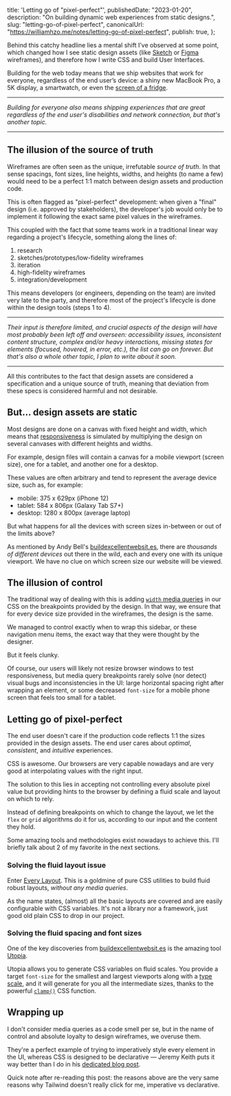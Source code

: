   title: 'Letting go of "pixel-perfect"',
  publishedDate: "2023-01-20",
  description: "On building dynamic web experiences from static designs.",
  slug: "letting-go-of-pixel-perfect",
  canonicalUrl: "https://williamhzo.me/notes/letting-go-of-pixel-perfect",
  publish: true,
};

Behind this catchy headline lies a mental shift I’ve observed at some point, which changed how I see static design assets (like [Sketch](oversights) or [Figma](https://www.figma.com/) wireframes), and therefore how I write CSS and build User Interfaces.

Building for the web today means that we ship websites that work for everyone, regardless of the end user’s device: a shiny new MacBook Pro, a 5K display, a smartwatch, or even the [screen of a fridge](https://www.samsung.com/us/explore/family-hub-refrigerator/overview/).

---

<em>
  Building for everyone also means shipping experiences that are great
  regardless of the end user's disabilities and network connection, but that's
  another topic.
</em>

---

## The illusion of the source of truth

Wireframes are often seen as the unique, irrefutable _source of truth_. In that sense spacings, font sizes, line heights, widths, and heights (to name a few) would need to be a perfect 1:1 match between design assets and production code.

This is often flagged as "pixel-perfect" development: when given a "final" design (i.e. approved by stakeholders), the developer's job would only be to implement it following the exact same pixel values in the wireframes.

This coupled with the fact that some teams work in a traditional linear way regarding a project's lifecycle, something along the lines of:

1. research
2. sketches/prototypes/low-fidelity wireframes
3. iteration
4. high-fidelity wireframes
5. integration/development

This means developers (or engineers, depending on the team) are invited very late to the party, and therefore most of the project's lifecycle is done within the design tools (steps 1 to 4).

---

<em>
  Their input is therefore limited, and crucial aspects of the design will have
  most probably been left off and overseen: accessibility issues, inconsistent
  content structure, complex and/or heavy interactions, missing states for
  elements (focused, hovered, in error, etc.), the list can go on forever. But
  that's also a whole other topic, I plan to write about it soon.
</em>

---

All this contributes to the fact that design assets are considered a specification and a unique source of truth, meaning that deviation from these specs is considered harmful and not desirable.

## But... design assets are static

Most designs are done on a canvas with fixed height and width, which means that [responsiveness](https://developer.mozilla.org/en-US/docs/Learn/CSS/CSS_layout/Responsive_Design) is simulated by multiplying the design on several canvases with different heights and widths.

For example, design files will contain a canvas for a mobile viewport (screen size), one for a tablet, and another one for a desktop.

These values are often arbitrary and tend to represent the average device size, such as, for example:

- mobile: 375 x 629px (iPhone 12)
- tablet: 584 x 806px (Galaxy Tab S7+)
- desktop: 1280 x 800px (average laptop)

But what happens for all the devices with screen sizes in-between or out of the limits above?

As mentioned by Andy Bell's [buildexcellentwebsit.es](https://buildexcellentwebsit.es/), there are _thousands of different devices_ out there in the wild, each and every one with its unique viewport. We have no clue on which screen size our website will be viewed.

## The illusion of control

The traditional way of dealing with this is adding [`width` media queries](https://developer.mozilla.org/en-US/docs/Web/CSS/@media/width) in our CSS on the breakpoints provided by the design. In that way, we ensure that for every device size provided in the wireframes, the design is the same.

We managed to control exactly when to wrap this sidebar, or these navigation menu items, the exact way that they were thought by the designer.

But it feels clunky.

Of course, our users will likely not resize browser windows to test responsiveness, but media query breakpoints rarely solve (nor detect) visual bugs and inconsistencies in the UI: large horizontal spacing right after wrapping an element, or some decreased `font-size` for a mobile phone screen that feels too small for a tablet.

## Letting go of pixel-perfect

The end user doesn't care if the production code reflects 1:1 the sizes provided in the design assets. The end user cares about _optimal_, _consistent_, and _intuitive_ experiences.

CSS is awesome. Our browsers are very capable nowadays and are very good at interpolating values with the right input.

The solution to this lies in accepting not controlling every absolute pixel value but providing hints to the browser by defining a fluid scale and layout on which to rely.

Instead of defining breakpoints on which to change the layout, we let the `flex` or `grid` algorithms do it for us, according to our input and the content they hold.

Some amazing tools and methodologies exist nowadays to achieve this. I'll briefly talk about 2 of my favorite in the next sections.

### Solving the fluid layout issue

Enter [Every Layout](https://every-layout.dev/). This is a goldmine of pure CSS utilities to build fluid robust layouts, _without any media queries_.

As the name states, (almost) all the basic layouts are covered and are easily configurable with CSS variables. It's not a library nor a framework, just good old plain CSS to drop in our project.

### Solving the fluid spacing and font sizes

One of the key discoveries from [buildexcellentwebsit.es](https://buildexcellentwebsit.es/) is the amazing tool [Utopia](https://utopia.fyi/).

Utopia allows you to generate CSS variables on fluid scales. You provide a target `font-size` for the smallest and largest viewports along with a [type scale](https://type-scale.com/), and it will generate for you all the intermediate sizes, thanks to the powerful [`clamp()`](https://developer.mozilla.org/en-US/docs/Web/CSS/clamp) CSS function.

## Wrapping up

I don't consider media queries as a code smell per se, but in the name of control and absolute loyalty to design wireframes, we overuse them.

They're a perfect example of trying to imperatively style every element in the UI, whereas CSS is designed to be declarative — Jeremy Keith puts it way better than I do in his [dedicated blog post](https://adactio.com/journal/18982).

Quick note after re-reading this post: the reasons above are the very same reasons why Tailwind doesn't really click for me, imperative vs declarative.
